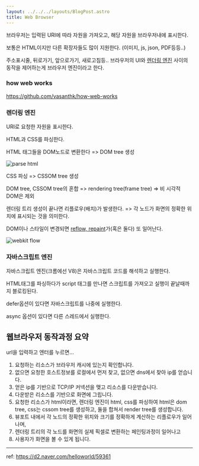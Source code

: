 ```yaml
---
layout: ../../../layouts/BlogPost.astro
title: Web Browser
---
```


브라우저는 입력된 URI에 따라 자원을 가져오고, 해당 자원을 브라우저내에 표시한다.

보통은 HTML이지만 다른 확장자들도 많이 지원한다. (이미지, js, json, PDF등등..)

주소표시줄, 뒤로가기, 앞으로가기, 새로고침등.. 브라우저의 UI와 [렌더링 엔진](#렌더링엔진) 사이의 동작을 제어하는게 브라우저 엔진이라고 한다.

### how web works

https://github.com/vasanthk/how-web-works

### 렌더링 엔진

URI로 요청한 자원을 표시한다.

HTML과 CSS를 파싱한다.

HTML 태그들을 DOM노드로 변환한다 => DOM tree 생성

<img src="https://www.html5rocks.com/en/tutorials/internals/howbrowserswork/image017.png" alt="parse html" />

CSS 파싱 => CSSOM tree 생성

DOM tree, CSSOM tree의 혼합 => rendering tree(frame tree) => 비 시각적 DOM은 제외

렌더링 트리 생성이 끝나면 리플로우(배치)가 발생한다. => 각 노드가 화면의 정확한 위치에 표시되는 것을 의미한다.

DOM이나 스타일이 변경되면 [reflow, repaint](./reflow-repaint)가(혹은 둘다) 또 일어난다.

<img src="https://www.html5rocks.com/en/tutorials/internals/howbrowserswork/webkitflow.png" alt="webkit flow"/>

### 자바스크립트 엔진

자바스크립트 엔진(크롬에선 V8)은 자바스크립트 코드를 해석하고 실행한다.

HTML태그를 파싱하다가 script 태그를 만나면 스크립트를 가져오고 실행이 끝날때까지 블로킹된다.

defer옵션이 있다면 자바스크립트를 나중에 실행한다.

async 옵션이 있다면 다른 스레드에서 실행한다.

## 웹브라우저 동작과정 요약

url을 입력하고 엔터를 누르면...

1. 요청하는 리소스가 브라우저 캐시에 있는지 확인합니다.
2. 없으면 요청한 호스트정보를 로컬에서 먼저 찾고, 없으면 dns에서 찾아 ip를 얻습니다.
3. 얻은 ip를 기반으로 TCP/IP 커넥션을 맺고 리소스를 다운받습니다.
4. 다운받은 리소스를 기반으로 화면에 그립니다.
5. 요청한 리소스가 html이라면, 렌더링 엔진이 html, css를 파싱하여 html은 dom tree, css는 cssom tree를 생성하고, 둘을 합쳐서 render tree를 생성합니다.
6. 뷰포트 내에서 각 노드의 정확한 위치와 크기를 정확하게 계산하는 리플로우가 일어나며,
7. 렌더링 트리의 각 노드를 화면의 실제 픽셀로 변환하는 페인팅과정이 일어나고
8. 사용자가 화면을 볼 수 있게 됩니다.
---

ref: https://d2.naver.com/helloworld/59361